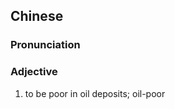{{also|貧鈾|贫油}}
==Chinese==
{{zh-forms|s=贫油}}

===Pronunciation===
{{zh-pron
|m=pínyóu
|cat=a
}}

===Adjective===
{{zh-adj}}

# to be poor in oil deposits; oil-poor